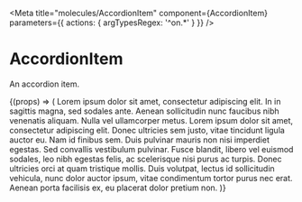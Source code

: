 

<Meta
  title="molecules/AccordionItem"
  component={AccordionItem}
  parameters={{ actions: { argTypesRegex: '^on.*' } }}
/>

# AccordionItem

An accordion item.

<Canvas>
  <Story name="Default">
    {(props) => (
      <AccordionItem title="What is the MyCrypto Membership?" {...props}>
        <Body>
          Lorem ipsum dolor sit amet, consectetur adipiscing elit. In in sagittis magna, sed sodales
          ante. Aenean sollicitudin nunc faucibus nibh venenatis aliquam. Nulla vel ullamcorper
          metus. Lorem ipsum dolor sit amet, consectetur adipiscing elit. Donec ultricies sem justo,
          vitae tincidunt ligula auctor eu. Nam id finibus sem. Duis pulvinar mauris non nisi
          imperdiet egestas. Sed convallis vestibulum pulvinar. Fusce blandit, libero vel euismod
          sodales, leo nibh egestas felis, ac scelerisque nisi purus ac turpis. Donec ultricies orci
          at quam tristique mollis. Duis volutpat, lectus id sollicitudin vehicula, nunc dolor
          auctor ipsum, vitae condimentum tortor purus nec erat. Aenean porta facilisis ex, eu
          placerat dolor pretium non.
        </Body>
      </AccordionItem>
    )}
  </Story>
</Canvas>
